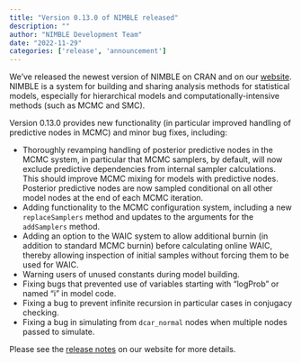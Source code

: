 ```yaml
---
title: "Version 0.13.0 of NIMBLE released"
description: ""
author: "NIMBLE Development Team"
date: "2022-11-29"
categories: ['release', 'announcement']
---
```


We’ve released the newest version of NIMBLE on CRAN and on our [website](https://r-nimble.org/). NIMBLE is a system for building and sharing analysis methods for statistical models, especially for hierarchical models and computationally-intensive methods (such as MCMC and SMC).

Version 0.13.0 provides new functionality (in particular improved handling of predictive nodes in MCMC) and minor bug fixes, including: 

  * Thoroughly revamping handling of posterior predictive nodes in the MCMC system, in particular that MCMC samplers, by default, will now exclude predictive dependencies from internal sampler calculations. This should improve MCMC mixing for models with predictive nodes. Posterior predictive nodes are now sampled conditional on all other model nodes at the end of each MCMC iteration.
  * Adding functionality to the MCMC configuration system, including a new `replaceSamplers` method and updates to the arguments for the `addSamplers` method.
  * Adding an option to the WAIC system to allow additional burnin (in addition to standard MCMC burnin) before calculating online WAIC, thereby allowing inspection of initial samples without forcing them to be used for WAIC.
  * Warning users of unused constants during model building.
  * Fixing bugs that prevented use of variables starting with "logProb" or named "i" in model code.
  * Fixing a bug to prevent infinite recursion in particular cases in conjugacy checking.
  * Fixing a bug in simulating from `dcar_normal` nodes when multiple nodes passed to simulate.

Please see the [release notes](https://r-nimble.org/more/news) on our website for more details.

